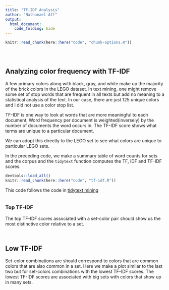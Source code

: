 ```yaml
---
title: "TF-IDF Analysis"
author: "Nathanael Aff"
output: 
  html_document:
    code_folding: hide
---
```


```r
knitr::read_chunk(here::here("code", "chunk-options.R"))
```

```r
```
<!-- Insert last update and git version -->

```r
```

```r
```

## Analyzing color frequency with TF-IDF

A few primary colors along with black, gray, and white make up the majority of the brick colors in the LEGO dataset. In text mining, one might remove some set of stop words that are frequent in all texts but add no meaning to a statistical analysis of the text. In our case, there are just 125 unique colors and I did not use a color stop list. 

TF-IDF is one way to look at words that are more meaningful to each document. Word frequency per document is weighted(inversely) by the number of documents the word occurs in. The TF-IDF score shows what terms are unique to a particular document. 

We can adopt this directly to the LEGO set to see what colors are unique to particular LEGO sets.

In the preceding code, we make a summary table of word counts for sets and the corpus and the `tidytext` function computes the TF, IDF and TF-IDF scores.

```r
devtools::load_all()
knitr::read_chunk(here::here("code", "tf-idf.R"))
```

This code follows the code in [tidytext mining](tidytextmining.com)


```r
```


### Top TF-IDF 
The top TF-IDF scores associated with a set-color pair should show us the most distinctive color relative to a set. 


```r

```


```r
```


## Low TF-IDF

Set-color combinations are should correspond to colors that are common colors that are also common in a set.  Here we make a plot similar to the last two but for set-colors combinations with the lowest TF-IDF scores. The lowest TF-IDF scores are associated with big sets with colors that show up in many sets. 


```r
```

```r
```

```r
```

